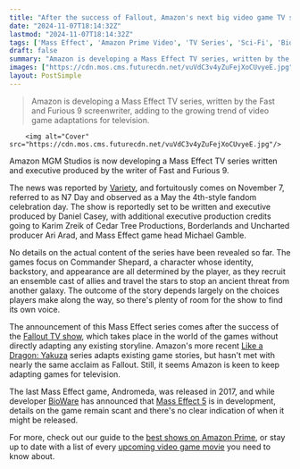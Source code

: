 ```yaml
---
title: "After the success of Fallout, Amazon's next big video game TV show is Mass Effect"
date: "2024-11-07T18:14:32Z"
lastmod: "2024-11-07T18:14:32Z"
tags: ['Mass Effect', 'Amazon Prime Video', 'TV Series', 'Sci-Fi', 'BioWare', 'Video Game Adaptation']
draft: false
summary: "Amazon is developing a Mass Effect TV series, written by the Fast and Furious 9 screenwriter, adding to the growing trend of video game adaptations for television."
images: ["https://cdn.mos.cms.futurecdn.net/vuVdC3v4yZuFejXoCUvyeE.jpg"]
layout: PostSimple
---
```

> Amazon is developing a Mass Effect TV series, written by the Fast and Furious 9 screenwriter, adding to the growing trend of video game adaptations for television.


        <img alt="Cover" src="https://cdn.mos.cms.futurecdn.net/vuVdC3v4yZuFejXoCUvyeE.jpg"/>
        
Amazon MGM Studios is now developing a Mass Effect TV series written and executive produced by the writer of Fast and Furious 9.

The news was reported by [Variety](https://variety.com/2024/tv/news/mass-effect-tv-series-amazon-writer-marvel-1236203755/), and fortuitously comes on November 7, referred to as N7 Day and observed as a May the 4th-style fandom celebration day. The show is reportedly set to be written and executive produced by Daniel Casey, with additional executive production credits going to Karim Zreik of Cedar Tree Productions, Borderlands and Uncharted producer Ari Arad, and Mass Effect game head Michael Gamble.

No details on the actual content of the series have been revealed so far. The games focus on Commander Shepard, a character whose identity, backstory, and appearance are all determined by the player, as they recruit an ensemble cast of allies and travel the stars to stop an ancient threat from another galaxy. The outcome of the story depends largely on the choices players make along the way, so there's plenty of room for the show to find its own voice.

The announcement of this Mass Effect series comes after the success of the [Fallout TV show](https://www.gamesradar.com/fallout-season-1-review-prime-video/), which takes place in the world of the games without directly adapting any existing storyline. Amazon's more recent [Like a Dragon: Yakuza](https://www.gamesradar.com/entertainment/live-action-shows/like-a-dragon-yakuza-season-1-review-prime-video/) series adapts existing game stories, but hasn't met with nearly the same acclaim as Fallout. Still, it seems Amazon is keen to keep adapting games for television.

The last Mass Effect game, Andromeda, was released in 2017, and while developer [BioWare](https://www.gamesradar.com/tag/bioware/) has announced that [Mass Effect 5](https://www.gamesradar.com/mass-effect-5-guide/) is in development, details on the game remain scant and there's no clear indication of when it might be released.

For more, check out our guide to the [best shows on Amazon Prime](https://www.gamesradar.com/best-shows-on-amazon-prime/), or stay up to date with a list of every [upcoming video game movie](https://www.gamesradar.com/upcoming-video-game-movies/) you need to know about.
        